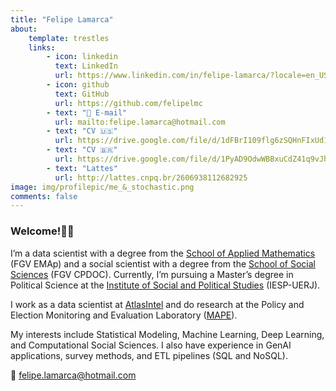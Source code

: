 ```yaml
---
title: "Felipe Lamarca"
about:
    template: trestles
    links:
        - icon: linkedin
          text: LinkedIn
          url: https://www.linkedin.com/in/felipe-lamarca/?locale=en_US
        - icon: github
          text: GitHub
          url: https://github.com/felipelmc
        - text: "📧 E-mail"
          url: mailto:felipe.lamarca@hotmail.com
        - text: "CV 🇺🇸"
          url: https://drive.google.com/file/d/1dFBrI109flg6zSQHnFIxUd1DRfieCYAT/view?usp=sharing
        - text: "CV 🇧🇷"
          url: https://drive.google.com/file/d/1PyAD9OdwWBBxuCdZ41q9vJhcvGmp5qwf/view?usp=sharing
        - text: "Lattes"
          url: http://lattes.cnpq.br/2606938112682925
image: img/profilepic/me_&_stochastic.png
comments: false
---
```


### Welcome!👋🏼

I'm a data scientist with a degree from the [School of Applied Mathematics](https://emap.fgv.br/en) (FGV EMAp) and a social scientist with a degree from the [School of Social Sciences](https://cpdoc.fgv.br/en) (FGV CPDOC). Currently, I'm pursuing a Master's degree in Political Science at the [Institute of Social and Political Studies](https://iesp.uerj.br/en/) (IESP-UERJ). 

I work as a data scientist at [AtlasIntel](https://atlasintel.org/) and do research at the Policy and Election Monitoring and Evaluation Laboratory ([MAPE](https://mape.org.br/)).

<!-- My academic background combines training in mathematics, programming, and social sciences, with a focus on political science and computational social sciences.  -->

My interests include Statistical Modeling, Machine Learning, Deep Learning, and Computational Social Sciences. I also have experience in GenAI applications, survey methods, and ETL pipelines (SQL and NoSQL).

📧 [felipe.lamarca@hotmail.com](mailto:felipe.lamarca@hotmail.com)

<!-- ### Fun Facts

- I'm a proud Carioca 🌴🌊🌞. Born and raised in Rio de Janeiro, Brazil 🇧🇷
- Enjoy playing video games🎮 and (occasionally) exercising🏃🏻 -->